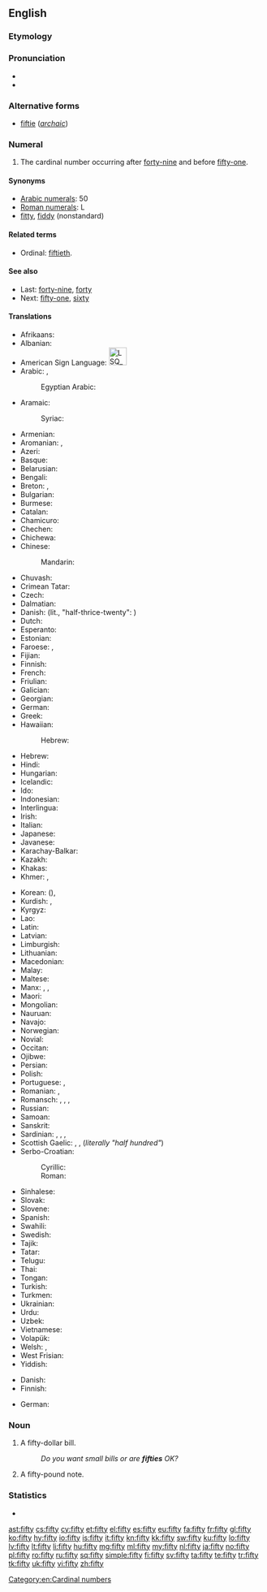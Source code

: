 ==English==

===Etymology===
{{etyl|ang}} {{term|fiftig|fīftiġ|lang=ang|sc=Latinx}}

===Pronunciation===
* {{IPA|/ˈfɪfti/}}
* {{audio|en-us-fifty.ogg|Audio (US)}}

===Alternative forms===
* [[fiftie]] (''[[archaic]]'')

===Numeral===
{{head|en|numeral}}

# The cardinal number occurring after [[forty-nine]] and before [[fifty-one]].

====Synonyms====
* [[w:Arabic numerals|Arabic numerals]]: 50
* [[w:Roman numerals|Roman numerals]]: L
* [[fitty]], [[fiddy]] (nonstandard)

====Related terms====
* Ordinal: [[fiftieth]].

====See also====
* Last: [[forty-nine]], [[forty]]
* Next: [[fifty-one]], [[sixty]]

====Translations====
{{trans-top|cardinal number}}
* Afrikaans: {{t-|af|vyftig}}
* Albanian: {{t-|sq|pesëdhjetë}}
* American Sign Language: [[Image:LSQ 50.jpg|35px]]
* Arabic: {{t-|ar|خمسين|tr=xamsīn|alt=خَمْسِينَ|sc=Arab}}, {{qualifier|only nominative, formal}} {{t-|ar|خمسون|tr=xamsūn|alt=خَمْسُونَ|sc=Arab}}
*: Egyptian Arabic: {{tø|arz|خمسين|tr=xamsīn|sc=Arab}}
* Aramaic:
*: Syriac: {{t|arc|ܚܡܫܝܢ|c|tr=khamshīn|sc=Syrc}}
* Armenian: {{t+|hy|հիսուն|tr=hisun}}
* Aromanian: {{t-|rup|tsindzãts}}, {{t-|rup|tsindzãtsi}}
* Azeri: {{t+|az|əlli}}
* Basque: {{t+|eu|berrogeita hamar}}
* Belarusian: {{t-|be|пяцьдзесят|tr=pjacʹdzesját|sc=Cyrl}}
* Bengali: {{t-|bn|পঞ্চাশ|tr=pôncash|sc=Beng}}
* Breton: {{t|br|hanter-kant}}, {{t|br|pemont}}
* Bulgarian: {{t-|bg|петдесет|tr=petdeset|sc=Cyrl}}
* Burmese: {{t-|my|ငါးဆယ်|tr=nga:zè|sc=Mymr}}
* Catalan: {{t+|ca|cinquanta}}
* Chamicuro: {{tø|ccc|pichka chunka}}
* Chechen: {{tø|ce|шовзткъе итт|tr=šovztqhe itt}}
* Chichewa: {{tø|ny|makumi asanu}}
* Chinese:
*: Mandarin: {{t|cmn|五十|tr=wǔshí|sc=Hani}}
* Chuvash: {{tø|cv|аллӑ|tr=allă|sc=Cyrl}}
* Crimean Tatar: {{t|crh|elli}}
* Czech: {{t+|cs|padesát}}
* Dalmatian: {{tø|dlm|čoncuanta}}
* Danish: {{t+|da|halvtreds}} (lit., "half-thrice-twenty": ''{{t-|da|vigesimal}}'')
* Dutch: {{t+|nl|vijftig|f}}
* Esperanto: {{t-|eo|kvindek}}
* Estonian: {{t-|et|viiskümmend}}
* Faroese: {{t-|fo|fimmti}}, {{t-|fo|hálvtrýss}}
* Fijian: {{t-|fj|lima saga vulu}}
* Finnish: {{t-|fi|viisikymmentä}}
* French: {{t+|fr|cinquante|m}}
* Friulian: {{tø|fur|cincuante}}
* Galician: {{t+|gl|cincuenta}}
* Georgian: {{t-|ka|ორმოცდაათი|tr=ormoc'daat'i|sc=Geor}}
* German: {{t+|de|fünfzig|f}}
* Greek: {{t+|el|πενήντα|tr=penínta|sc=Grek}}
* Hawaiian: {{tø|haw|kanalima}}
*: Hebrew: {{t|haw|חמשין|c|tr=khamshīn|sc=Hebr}}
* Hebrew: {{t-|he|חמשים|m|f|tr=khamishím|alt=חֲמִשִּׁים|sc=Hebr}}
* Hindi: {{t+|hi|पचास|tr=pacās|sc=Deva}}
* Hungarian: {{t+|hu|ötven}}
* Icelandic: {{t+|is|fimmtíu}}
* Ido: {{t+|io|kinadek}}
* Indonesian: {{t-|id|lima puluh}}
* Interlingua: {{t|ia|cinquanta}}
* Irish: {{t+|ga|caoga}}
* Italian: {{t+|it|cinquanta|f}}
* Japanese: {{t+|ja|五十|tr=ごじゅう, gojū, いそ, iso, い, i|sc=Jpan}}
* Javanese: {{t|jv|seket}}
* Karachay-Balkar: {{tø|krc|элли|tr=elli|sc=Cyrl}}
* Kazakh: {{t|kk|елу|tr=elw|sc=Cyrl}}
* Khakas: {{tø|kjh|иліг|sc=Cyrl}}
* Khmer: {{t+|km|ហាសិប|tr=haː səp|sc=Khmr}}, {{qualifier|numeral}} {{t-|km|៥០|sc=Khmr}}
{{trans-mid}}
* Korean: {{t+|ko|오십|tr=osip|sc=Kore}} ({{t+|ko|五十|sc=Kore}}), {{t+|ko|쉰|tr=swin|sc=Kore}}
* Kurdish: {{t|ku|pêncî}}, {{t|ku|په‌نجا|sc=ku-Arab}}
* Kyrgyz: {{t-|ky|элүү|tr=elüü|sc=Cyrl}}
* Lao: {{t-|lo|ຫ້າສິບ|tr=hȁː síp|sc=Laoo}}
* Latin: {{t-|la|quinquaginta}}
* Latvian: {{t+|lv|piecdesmit}}
* Limburgish: {{t|li|vieftig}}
* Lithuanian: {{t+|lt|penkiasdešimt}}
* Macedonian: {{t-|mk|педесет|tr=pédeset}}
* Malay: {{t-|ms|lima puluh}}
* Maltese: {{t-|mt|ħamsin}}
* Manx: {{t|gv|jeih as daeed}}, {{t|gv|lieh cheead}}, {{t|gv|queigad}}
* Maori: {{t+|mi|rima tekau}}
* Mongolian: {{t-|mn|тавь|tr=tavʹ|sc=Cyrl}}
* Nauruan: {{t-|na|ajima|sc=Knda}}
* Navajo: {{t|nv|ashdladiin|sc=nv-Latn}}
* Norwegian: {{t+|no|femti}}
* Novial: {{t|nov|sinkanti}}
* Occitan: {{t+|oc|cinquanta}}
* Ojibwe: {{tø|oj|naanimidana}}
* Persian: {{t+|fa|پنجاه|tr=panjâh}}
* Polish: {{t+|pl|pięćdziesiąt}}
* Portuguese: {{t|pt|cinquenta}} {{qualifier|Portugal}}, {{t|pt|cinqüenta}} {{qualifier|Brazil}}
* Romanian: {{t+|ro|cincizeci}}, {{t-|ro|cinzeci}}
* Romansch: {{t-|rm|tschuncanta}}, {{t-|rm|tschuncànta}}, {{t-|rm|tschunconta}}, {{t-|rm|tschinquaunta}}
* Russian: {{t+|ru|пятьдесят|tr=pjatʹdesját|sc=Cyrl}}
* Samoan: {{t-|sm|limangafulu|sc=Latn}}
* Sanskrit: {{t-|sa|पञ्चाशत्|tr=pañcāśat}}
* Sardinian: {{t-|sc|chimbanta}}, {{t-|sc|chimmanta}}, {{t-|sc|cimmanta}}, {{t-|sc|cincanta}}
* Scottish Gaelic: {{qualifier|old system}} {{t-|gd|dà}} {{t-|gd|fichead|alt=fhichead}} {{t-|gd|'s}} {{t-|gd|deich|alt=a deich}}, {{qualifier|new system}} {{t-|gd|naochad}}, {{qualifier|also common}} {{t-|gd|leth-cheud}} (''literally "half hundred"'')
* Serbo-Croatian:
*: Cyrillic: {{t-|sh|педесет}}
*: Roman: {{t-|sh|pedeset}}
* Sinhalese: {{t-|si|පනහ|tr=panaha|sc=Sinh}}
* Slovak: {{t-|sk|päťdesiat}}
* Slovene: {{t+|sl|petdeset}}
* Spanish: {{t+|es|cincuenta}}
* Swahili: {{t|sw|hamsini}}
* Swedish: {{t+|sv|femtio}}
* Tajik: {{t-|tg|панчох|tr=pančoh|sc=Cyrl}}
* Tatar: {{t+|tt|илле|tr=ille|sc=Cyrl}}
* Telugu: {{t-|te|యాభై|tr=yaabhai}}
* Thai: {{t-|th|ห้าสิบ|tr=hâa sìp|sc=Thai}}
* Tongan: {{t-|to|limagofulu|sc=Knda}}
* Turkish: {{t+|tr|elli}}
* Turkmen: {{t+|tk|elli}}
* Ukrainian: {{t-|uk|п’ятдесят|tr=pʹjatdesját|sc=Cyrl}}
* Urdu: {{t-|ur|پچاس|tr=pacās|sc=ur-Arab}}
* Uzbek: {{t-|uz|ellik}}
* Vietnamese: {{t+|vi|năm mươi}}
* Volapük: {{t+|vo|luldeg}}
* Welsh: {{t|cy|hanner cant}} {{qualifier|vigesimal, traditional}}, {{t|cy|pum deg}} {{qualifier|decimal}}
* West Frisian: {{t|fy|fyftich}}
* Yiddish: {{t-|yi|פופציק|tr=fuftsik|sc=Hebr}}
{{trans-bottom}}

{{trans-top|bill}}
* Danish: {{t-|da|halvtredser|c}}
* Finnish: {{t-|fi|viiskymppi}}
{{trans-mid}}
* German: {{t+|de|Fünfziger|m}}
{{trans-bottom}}

===Noun===
{{en-noun|fifties}}

# {{countable}} A fifty-dollar bill.
#: ''Do you want small bills or are '''fifties''' OK?''
# {{countable}} A fifty-pound note.

===Statistics===
* {{rank|scene|hot|I'd|847|fifty|trust|perfectly|fixed}}

[[Category:en:Cardinal numbers]]

[[ast:fifty]]
[[cs:fifty]]
[[cy:fifty]]
[[et:fifty]]
[[el:fifty]]
[[es:fifty]]
[[eu:fifty]]
[[fa:fifty]]
[[fr:fifty]]
[[gl:fifty]]
[[ko:fifty]]
[[hy:fifty]]
[[io:fifty]]
[[is:fifty]]
[[it:fifty]]
[[kn:fifty]]
[[kk:fifty]]
[[sw:fifty]]
[[ku:fifty]]
[[lo:fifty]]
[[lv:fifty]]
[[lt:fifty]]
[[li:fifty]]
[[hu:fifty]]
[[mg:fifty]]
[[ml:fifty]]
[[my:fifty]]
[[nl:fifty]]
[[ja:fifty]]
[[no:fifty]]
[[pl:fifty]]
[[ro:fifty]]
[[ru:fifty]]
[[sq:fifty]]
[[simple:fifty]]
[[fi:fifty]]
[[sv:fifty]]
[[ta:fifty]]
[[te:fifty]]
[[tr:fifty]]
[[tk:fifty]]
[[uk:fifty]]
[[vi:fifty]]
[[zh:fifty]]